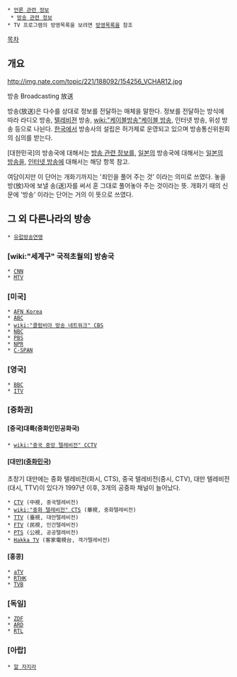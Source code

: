  * [[언론 관련 정보]]
  * [[방송 관련 정보]]
 * TV 프로그램의 방영목록을 보려면 [[방영목록]]을 참조

[[목차]]
== 개요 ==
http://img.nate.com/topic/221/188092/154256_VCHAR12.jpg

방송
Broadcasting
放送

방송(放送)은 다수를 상대로 정보를 전달하는 매체을 말한다. 정보를 전달하는 방식에 따라 라디오 방송, [[텔레비젼]] 방송, [[wiki:"케이블방송"케이블 방송]], 인터넷 방송, 위성 방송 등으로 나뉜다. [[한국]]에서 방송사의 설립은 허가제로 운영되고 있으며 방송통신위원회의 심의를 받는다.

[대한민국]의 방송국에 대해서는 [[방송 관련 정보]]를, [[일본]]의 방송국에 대해서는 [[일본의 방송]]을, [[인터넷 방송]]에 대해서는 해당 항목 참고.

여담이지만 이 단어는 개화기까지는 '죄인을 풀어 주는 것' 이라는 의미로 쓰였다. 놓을 방(放)자에 보낼 송(送)자를 써서 훈 그대로 풀어놓아 주는 것이라는 뜻. 개화기 때의 신문에 '방송' 이라는 단어는 거의 이 뜻으로 쓰였다.

== 그 외 다른나라의 방송 ==
 * [[유럽방송연맹]]
=== [wiki:"세계구" 국적초월의] 방송국 ===
 * [[CNN]]
 * [[MTV]]

=== [미국] ===
 * [[AFN Korea]]
 * [[ABC]]
 * [[wiki:"콜럼비아 방송 네트워크" CBS]]
 * [[NBC]]
 * [[PBS]]
 * [[NPR]]
 * [[C-SPAN]]

=== [영국] ===
 * [[BBC]]
 * [[ITV]]

=== [중화권] ===
==== [중국]대륙(중화인민공화국) ====
 * [[wiki:"중국 중앙 텔레비전" CCTV]]
==== [대만]([[중화민국]]) ====

초창기 대만에는 중화 텔레비전(화시, CTS), 중국 텔레비전(중시, CTV), 대만 텔레비전(대시, TTV)이 있다가 1997년 이후, 3개의 공중파 채널이 늘어났다. 

 * [[CTV]] (中視, 중국텔레비전)
 * [[wiki:"중화 텔레비전" CTS]] (華視, 중화텔레비전)
 * [[TTV]] (臺視, 대만텔레비전)
 * [[FTV]] (民視, 민간텔레비전)
 * [[PTS]] (公視, 공공텔레비전)
 * [[Hakka TV]] (客家電視台, 객가텔레비전)
==== [홍콩] ====
 * [[aTV]]
 * [[RTHK]]
 * [[TVB]]

=== [독일] ===
 * [[ZDF]]
 * [[ARD]]
 * [[RTL]]

=== [아랍] ===
 * [[알 자지라]]


